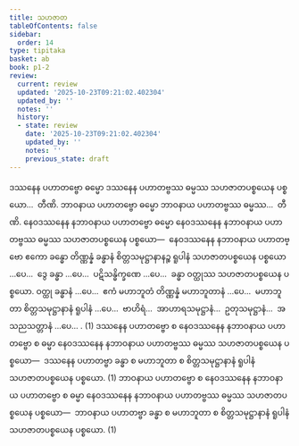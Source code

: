 ```yaml
---
title: သဟဇာတ
tableOfContents: false
sidebar:
  order: 14
type: tipitaka
basket: ab
book: p1-2
review:
  current: review
  updated: '2025-10-23T09:21:02.402304'
  updated_by: ''
  notes: ''
  history:
  - state: review
    date: '2025-10-23T09:21:02.402304'
    updated_by: ''
    notes: ''
    previous_state: draft
---
```



<ReviewStatus review={frontmatter.review} showDetails={true} />

<HypothesisAnnotation frontmatter={frontmatter} />

<DynamicBreadcrumb />

<Division number="79" book="p1-2" e="ch" v="37" p="165">

<Paragraph number="973" book="p1-2">
ဒဿနေန ပဟာတဗ္ဗော ဓမ္မော ဒဿနေန ပဟာတဗ္ဗဿ ဓမ္မဿ သဟဇာတပစ္စယေန ပစ္စယော…  တီဏိ.
</Paragraph>

<Paragraph number="974" book="p1-2">
ဘာဝနာယ ပဟာတဗ္ဗော ဓမ္မော ဘာဝနာယ ပဟာတဗ္ဗဿ ဓမ္မဿ…  တီဏိ.
</Paragraph>

<Paragraph number="975" book="p1-2">
နေဝဒဿနေန နဘာဝနာယ ပဟာတဗ္ဗော ဓမ္မော နေဝဒဿနေန နဘာဝနာယ ပဟာတဗ္ဗဿ ဓမ္မဿ သဟဇာတပစ္စယေန ပစ္စယော—  နေဝဒဿနေန နဘာဝနာယ ပဟာတဗ္ဗော ဧကော ခန္ဓော တိဏ္ဏန္နံ ခန္ဓာနံ စိတ္တသမုဋ္ဌာနာနဉ္စ ရူပါနံ သဟဇာတပစ္စယေန ပစ္စယော …ပေ…  ဒွေ ခန္ဓာ …ပေ…  ပဋိသန္ဓိက္ခဏေ …ပေ…  ခန္ဓာ ဝတ္ထုဿ သဟဇာတပစ္စယေန ပစ္စယော. ဝတ္ထု ခန္ဓာနံ …ပေ…  ဧကံ မဟာဘူတံ တိဏ္ဏန္နံ မဟာဘူတာနံ …ပေ…  မဟာဘူတာ စိတ္တသမုဋ္ဌာနာနံ ရူပါနံ …ပေ…  ဗာဟိရံ…  အာဟာရသမုဋ္ဌာနံ…  ဥတုသမုဋ္ဌာနံ…  အသညသတ္တာနံ …ပေ… . (1)
</Paragraph>

<Paragraph number="976" book="p1-2">
ဒဿနေန ပဟာတဗ္ဗော စ နေဝဒဿနေန နဘာဝနာယ ပဟာတဗ္ဗော စ ဓမ္မာ နေဝဒဿနေန နဘာဝနာယ ပဟာတဗ္ဗဿ ဓမ္မဿ သဟဇာတပစ္စယေန ပစ္စယော—  ဒဿနေန ပဟာတဗ္ဗာ ခန္ဓာ စ မဟာဘူတာ စ စိတ္တသမုဋ္ဌာနာနံ ရူပါနံ သဟဇာတပစ္စယေန ပစ္စယော. (1)
</Paragraph>

<Paragraph number="977" book="p1-2">
ဘာဝနာယ ပဟာတဗ္ဗော စ နေဝဒဿနေန နဘာဝနာယ ပဟာတဗ္ဗော စ ဓမ္မာ နေဝဒဿနေန နဘာဝနာယ ပဟာတဗ္ဗဿ ဓမ္မဿ သဟဇာတပစ္စယေန ပစ္စယော—  ဘာဝနာယ ပဟာတဗ္ဗာ ခန္ဓာ စ မဟာဘူတာ စ စိတ္တသမုဋ္ဌာနာနံ ရူပါနံ သဟဇာတပစ္စယေန ပစ္စယော. (1)
</Paragraph>
</Division>